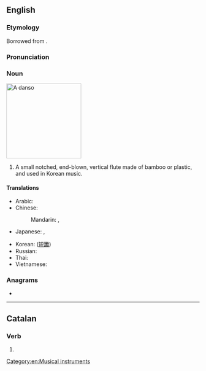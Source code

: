 {{also|dansō}}
==English==

===Etymology===
Borrowed from {{bor|en|ko|단소}}.

===Pronunciation===
{{rfp|lang=en}}

===Noun===
[[Image:Danso.jpg|thumb|right|195px|A ''danso'']]
{{wikipedia|Danso}}
{{en-noun}}

# A small notched, end-blown, vertical flute made of bamboo or plastic, and used in Korean music.

====Translations====
{{trans-top|vertical flute used in Korean music}}
* Arabic: {{t-needed|ar}}
* Chinese:
*: Mandarin: {{t|cmn|短簫|sc=Hani}}, {{t|cmn|短箫|tr=duǎnxiāo|sc=Hani}}
* Japanese: {{t|ja|タンソ|tr=tanso}}, {{t|ja|短簫|tr=tanso}}
{{trans-mid}}
* Korean: {{t|ko|단소}} ([[短簫]])
* Russian: {{t-needed|ru}}
* Thai: {{t-needed|th}}
* Vietnamese: {{t-needed|vi}}
{{trans-bottom}}

===Anagrams===
* {{anagrams|en|a=adnos|DONSA|Doans|Donas|Sando|Snoad|sando}}

[[Category:en:Musical instruments]]

----

==Catalan==

===Verb===
{{head|ca|verb form}}

# {{ca-verb form of|p=1|n=sg|t=pres|m=ind|dansar}}